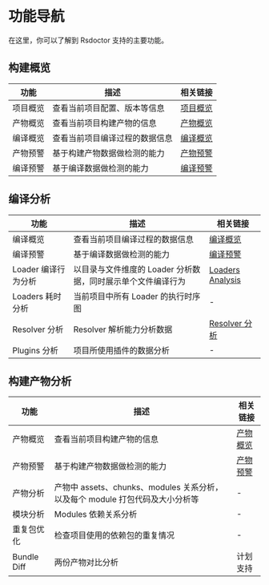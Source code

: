 # 功能导航

在这里，你可以了解到 Rsdoctor 支持的主要功能。

## 构建概览

| 功能      | 描述                                   | 相关链接                            |
| --------- | -------------------------------------- | ----------------------------------- |
| 项目概览  | 查看当前项目配置、版本等信息           | [项目概览](../usage/project-overall) |
| 产物概览  | 查看当前项目构建产物的信息               | [产物概览](../usage/bundle-overall) |
| 编译概览  | 查看当前项目编译过程的数据信息         |[编译概览](../usage/compile-overall) |
| 产物预警  | 基于构建产物数据做检测的能力             | [产物预警](../usage/bundle-alerts) |
| 编译预警  | 基于编译数据做检测的能力               | [编译预警](../usage/compile-overall) |

## 编译分析

| 功能                  | 描述                                       | 相关链接 |
| --------------------- | ------------------------------------------ | -------- |
| 编译概览  | 查看当前项目编译过程的数据信息         |[编译概览](../usage/compile-overall) |
| 编译预警  | 基于编译数据做检测的能力               | [编译预警](../usage/compile-overall) |
| Loader 编译行为分析   | 以目录与文件维度的 Loader 分析数据，同时展示单个文件编译行为 | [Loaders Analysis](../usage/loaders-analysis)  |
| Loaders 耗时分析      | 当前项目中所有 Loader 的执行时序图           | -        |
| Resolver 分析         | Resolver 解析能力分析数据                   | [Resolver 分析](../usage/resolver)        |
| Plugins 分析          | 项目所使用插件的数据分析                     | -        |

## 构建产物分析

| 功能      | 描述                                                         | 相关链接 |
| --------- | ------------------------------------------------------------ | -------- |
| 产物概览  | 查看当前项目构建产物的信息               | [产物概览](../usage/bundle-overall) |
| 产物预警  | 基于构建产物数据做检测的能力             | [产物预警](../usage/bundle-alerts) |
| 产物分析  | 产物中 assets、chunks、modules 关系分析，以及每个 module 打包代码及大小分析等 | -        |
| 模块分析  | Modules 依赖关系分析                                         | -        |
| 重复包优化 | 检查项目使用的依赖包的重复情况                               | -        |
| Bundle Diff | 两份产物对比分析                                             | 计划支持 |
